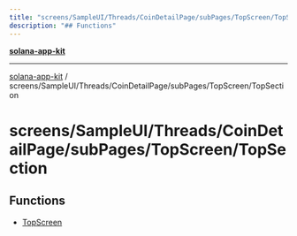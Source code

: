 ```yaml
---
title: "screens/SampleUI/Threads/CoinDetailPage/subPages/TopScreen/TopSection"
description: "## Functions"
---
```


[**solana-app-kit**](../../../../../../../README.mdx)

***

[solana-app-kit](../../../../../../../README.mdx) / screens/SampleUI/Threads/CoinDetailPage/subPages/TopScreen/TopSection

# screens/SampleUI/Threads/CoinDetailPage/subPages/TopScreen/TopSection

## Functions

- [TopScreen](functions/TopScreen.mdx)

